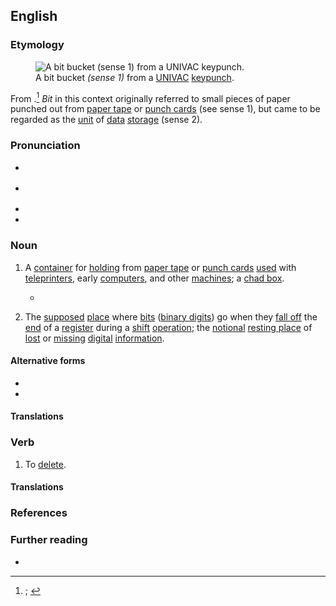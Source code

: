 {{also|bitbucket|bit-bucket}}

==English==
{{was wotd|2020|December|2}}

===Etymology===
[[File:Univac bit bucket.JPG|thumb|A bit bucket ''(sense 1)'' from a [[UNIVAC]] [[keypunch]].]]

From {{compound|en|bit|t1=small amount of something; smallest unit of storage in a digital computer, consisting of a binary digit|bucket}}.<ref>{{R:OED Online|pos=n|id=309542|date=March 2012|nodot=1}}; {{R:Lexico|pos=n}}</ref> ''Bit'' in this context originally referred to small pieces of paper punched out from [[paper tape]] or [[punch card]]s (see sense 1), but came to be regarded as the [[unit]] of [[datum|data]] [[storage]] (sense 2).

===Pronunciation===
* {{a|RP}} {{IPA|en|/ˈbɪt ˌbʌkɪt/|/-kət/}}
* {{a|GA}} {{IPA|en|/ˈbɪt ˌbʌkət/}}
* {{audio|en|En-au-bit bucket.ogg|Audio (AU)}}
* {{hyphenation|en|bit buck|et}}

===Noun===
{{en-noun}} {{term-label|en|computing}}

# {{lb|en|historical}} A [[container]] for [[hold#Verb|holding]] {{l|en|chad|t=[[small]] [[punch out|punched-out]] [[piece#Noun|pieces]] of [[paper#Noun|paper]]}} from [[paper tape]] or [[punch card]]s [[use#Verb|used]] with [[teleprinter]]s, early [[computer]]s, and other [[machine#Noun|machines]]; a [[chad box]].
#* {{quote-book|en|author=Donald I. Cutler|chapter=6|title=Introduction to Computer Programming|location=Englewood Cliffs, N.J.|publisher=[[w:Prentice Hall|Prentice-Hall]]|year=1964|section=footnote 1|page=108|oclc=803034371|passage=The lost bits fall into a container called a '''bit bucket'''. They are emptied periodically and the collected bits are used for confetti at weddings, parties, and other festive occasions.}}
# {{lb|en|by extension|humorous|slang}} The [[supposed#Adjective|supposed]] [[place#Noun|place]] where [[bit#Noun|bits]] ([[binary digit]]s) go when they [[fall off]] the [[end#Noun|end]] of a [[register#Noun|register]] during a [[shift]] [[operation]]; the [[notional]] [[resting place]] of [[lost#Adjective|lost]] or [[missing#Adjective|missing]] [[digital]] [[information]].
#: {{synonyms|en|byte bucket}}

====Alternative forms====
* {{l|en|bitbucket}}
* {{l|en|bit-bucket}}

====Translations====
{{trans-top|container for holding chad from paper tape or punch cards}}
{{trans-mid}}
{{trans-bottom}}

{{trans-top|supposed place where bits go when they fall off the end of a register during a shift operation}}
{{trans-mid}}
{{trans-bottom}}

===Verb===
{{en-verb}}

# {{lb|en|transitive|computing|humorous|slang}} To [[delete]].

====Translations====
{{trans-see|to delete|delete}}

===References===
<references/>

===Further reading===
* {{pedia}}